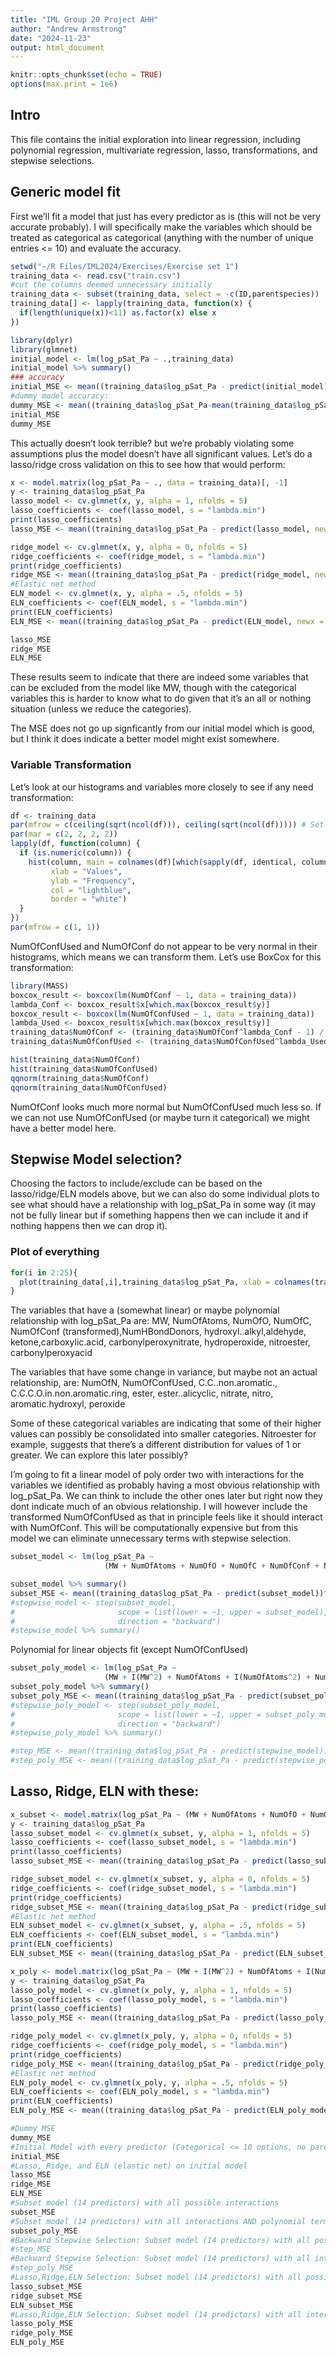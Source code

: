 ---
title: "IML Group 20 Project AHH"
author: "Andrew Armstrong"
date: "2024-11-23"
output: html_document
---

```{r setup, include=FALSE}
knitr::opts_chunk$set(echo = TRUE)
options(max.print = 1e6)
```

## Intro

This file contains the initial exploration into linear regression, including polynomial regression, multivariate regression, lasso, transformations, and stepwise selections. 

## Generic model fit

First we'll fit a model that just has every predictor as is (this will not be very accurate probably). I will specifically make the variables which should be treated as categorical as categorical (anything with the number of unique entries <= 10) and evaluate the accuracy.

```{r cars}
setwd("~/R Files/IML2024/Exercises/Exercise set 1")
training_data <- read.csv("train.csv")
#cut the columns deemed unnecessary initially
training_data <- subset(training_data, select = -c(ID,parentspecies))
training_data[] <- lapply(training_data, function(x) {
  if(length(unique(x))<11) as.factor(x) else x
})
```



```{r}
library(dplyr)
library(glmnet)
initial_model <- lm(log_pSat_Pa ~ .,training_data)
initial_model %>% summary()
### accuracy
initial_MSE <- mean((training_data$log_pSat_Pa - predict(initial_model))^2)
#dummy model accuracy:
dummy_MSE <- mean((training_data$log_pSat_Pa-mean(training_data$log_pSat_Pa))^2)
initial_MSE
dummy_MSE
```
This actually doesn't look terrible? but we're probably violating some assumptions plus the model doesn't have all significant values. Let's do a lasso/ridge cross validation on this to see how that would perform:


```{r}
x <- model.matrix(log_pSat_Pa ~ ., data = training_data)[, -1]
y <- training_data$log_pSat_Pa
lasso_model <- cv.glmnet(x, y, alpha = 1, nfolds = 5)
lasso_coefficients <- coef(lasso_model, s = "lambda.min")
print(lasso_coefficients)
lasso_MSE <- mean((training_data$log_pSat_Pa - predict(lasso_model, newx = x, s = "lambda.min"))^2)

ridge_model <- cv.glmnet(x, y, alpha = 0, nfolds = 5)
ridge_coefficients <- coef(ridge_model, s = "lambda.min")
print(ridge_coefficients)
ridge_MSE <- mean((training_data$log_pSat_Pa - predict(ridge_model, newx = x, s = "lambda.min"))^2)
#Elastic net method
ELN_model <- cv.glmnet(x, y, alpha = .5, nfolds = 5)
ELN_coefficients <- coef(ELN_model, s = "lambda.min")
print(ELN_coefficients)
ELN_MSE <- mean((training_data$log_pSat_Pa - predict(ELN_model, newx = x, s = "lambda.min"))^2)
```

```{r}
lasso_MSE
ridge_MSE
ELN_MSE
```

These results seem to indicate that there are indeed some variables that can be excluded from the model like MW, though with the categorical variables this is harder to know what to do given that it's an all or nothing situation (unless we reduce the categories).

The MSE does not go up signficantly from our initial model which is good, but I think it does indicate a better model might exist somewhere.

### Variable Transformation

Let's look at our histograms and variables more closely to see if any need transformation:

```{r}
df <- training_data
par(mfrow = c(ceiling(sqrt(ncol(df))), ceiling(sqrt(ncol(df))))) # Set layout for plots
par(mar = c(2, 2, 2, 2))
lapply(df, function(column) {
  if (is.numeric(column)) {
    hist(column, main = colnames(df)[which(sapply(df, identical, column))], 
         xlab = "Values", 
         ylab = "Frequency", 
         col = "lightblue", 
         border = "white")
  }
})
par(mfrow = c(1, 1))

```

NumOfConfUsed and NumOfConf do not appear to be very normal in their histograms, which means we can transform them. Let's use BoxCox for this transformation:


```{r}
library(MASS)
boxcox_result <- boxcox(lm(NumOfConf ~ 1, data = training_data))
lambda_Conf <- boxcox_result$x[which.max(boxcox_result$y)]
boxcox_result <- boxcox(lm(NumOfConfUsed ~ 1, data = training_data))
lambda_Used <- boxcox_result$x[which.max(boxcox_result$y)]
training_data$NumOfConf <- (training_data$NumOfConf^lambda_Conf - 1) / lambda_Conf
training_data$NumOfConfUsed <- (training_data$NumOfConfUsed^lambda_Used - 1) / lambda_Used
```

```{r}
hist(training_data$NumOfConf)
hist(training_data$NumOfConfUsed)
qqnorm(training_data$NumOfConf)
qqnorm(training_data$NumOfConfUsed)
```

NumOfConf looks much more normal but NumOfConfUsed much less so. If we can not use NumOfConfUsed (or maybe turn it categorical) we might have a better model here.


## Stepwise Model selection?

Choosing the factors to include/exclude can be based on the lasso/ridge/ELN models above, but we can also do some individual plots to see what should have a relationship with log_pSat_Pa in some way (it may not be fully linear but if something happens then we can include it and if nothing happens then we can drop it).

### Plot of everything

```{r}
for(i in 2:25){
  plot(training_data[,i],training_data$log_pSat_Pa, xlab = colnames(training_data)[i])
}
```

The variables that have a (somewhat linear) or maybe polynomial relationship with log_pSat_Pa are:
MW, NumOfAtoms, NumOfO, NumOfC, NumOfConf (transformed),NumHBondDonors, hydroxyl..alkyl,aldehyde, ketone,carboxylic.acid, carbonylperoxynitrate, hydroperoxide, nitroester, carbonylperoxyacid

The variables that have some change in variance, but maybe not an actual relationship, are:
NumOfN, NumOfConfUsed, C.C..non.aromatic., C.C.C.O.in.non.aromatic.ring, ester, ester..alicyclic, nitrate, nitro, aromatic.hydroxyl, peroxide


Some of these categorical variables are indicating that some of their higher values can possibly be consolidated into smaller categories. Nitroester for example, suggests that there's a different distribution for values of 1 or greater. We can explore this later possibly?

I'm going to fit a linear model of poly order two with interactions for the variables we identified as probably having a most obvious relationship with log_pSat_Pa. We can think to include the other ones later but right now they dont indicate much of an obvious relationship. I will however include the transformed NumOfConfUsed as that in principle feels like it should interact with NumOfConf. This will be computationally expensive but from this model we can eliminate unnecessary terms with stepwise selection.


```{r}
subset_model <- lm(log_pSat_Pa ~
                     (MW + NumOfAtoms + NumOfO + NumOfC + NumOfConf + NumOfConfUsed + NumHBondDonors + hydroxyl..alkyl. + aldehyde + ketone +carboxylic.acid + carbonylperoxynitrate + hydroperoxide + nitroester + carbonylperoxyacid)^2, training_data)
```

```{r}
subset_model %>% summary()
subset_MSE <- mean((training_data$log_pSat_Pa - predict(subset_model))^2)
#stepwise_model <- step(subset_model, 
#                       scope = list(lower = ~1, upper = subset_model),
#                       direction = "backward")
#stepwise_model %>% summary()
```

Polynomial for linear objects fit (except NumOfConfUsed)

```{r}
subset_poly_model <- lm(log_pSat_Pa ~
                     (MW + I(MW^2) + NumOfAtoms + I(NumOfAtoms^2) + NumOfO + I(NumOfO^2) + NumOfC + NumOfConf + I(NumOfConf^2) + NumOfConfUsed + NumHBondDonors + hydroxyl..alkyl. + aldehyde + ketone +carboxylic.acid + carbonylperoxynitrate + hydroperoxide + nitroester + carbonylperoxyacid)^2, training_data)
subset_poly_model %>% summary()
subset_poly_MSE <- mean((training_data$log_pSat_Pa - predict(subset_poly_model))^2)
#stepwise_poly_model <- step(subset_poly_model, 
#                       scope = list(lower = ~1, upper = subset_poly_model),
#                       direction = "backward")
#stepwise_poly_model %>% summary()
```

```{r}
#step_MSE <- mean((training_data$log_pSat_Pa - predict(stepwise_model))^2)
#step_poly_MSE <- mean((training_data$log_pSat_Pa - predict(stepwise_poly_model))^2)

```


## Lasso, Ridge, ELN with these:

```{r}
x_subset <- model.matrix(log_pSat_Pa ~ (MW + NumOfAtoms + NumOfO + NumOfC + NumOfConf + NumOfConfUsed + NumHBondDonors + hydroxyl..alkyl. + aldehyde + ketone +carboxylic.acid + carbonylperoxynitrate + hydroperoxide + nitroester + carbonylperoxyacid)^2, data = training_data)[, -1]
y <- training_data$log_pSat_Pa
lasso_subset_model <- cv.glmnet(x_subset, y, alpha = 1, nfolds = 5)
lasso_coefficients <- coef(lasso_subset_model, s = "lambda.min")
print(lasso_coefficients)
lasso_subset_MSE <- mean((training_data$log_pSat_Pa - predict(lasso_subset_model, newx = x_subset, s = "lambda.min"))^2)

ridge_subset_model <- cv.glmnet(x_subset, y, alpha = 0, nfolds = 5)
ridge_coefficients <- coef(ridge_subset_model, s = "lambda.min")
print(ridge_coefficients)
ridge_subset_MSE <- mean((training_data$log_pSat_Pa - predict(ridge_subset_model, newx = x_subset, s = "lambda.min"))^2)
#Elastic net method
ELN_subset_model <- cv.glmnet(x_subset, y, alpha = .5, nfolds = 5)
ELN_coefficients <- coef(ELN_subset_model, s = "lambda.min")
print(ELN_coefficients)
ELN_subset_MSE <- mean((training_data$log_pSat_Pa - predict(ELN_subset_model, newx = x_subset, s = "lambda.min"))^2)
```




```{r}
x_poly <- model.matrix(log_pSat_Pa ~ (MW + I(MW^2) + NumOfAtoms + I(NumOfAtoms^2) + NumOfO + I(NumOfO^2) + NumOfC + NumOfConf + I(NumOfConf^2) + NumOfConfUsed + NumHBondDonors + hydroxyl..alkyl. + aldehyde + ketone +carboxylic.acid + carbonylperoxynitrate + hydroperoxide + nitroester + carbonylperoxyacid)^2, data = training_data)[, -1]
y <- training_data$log_pSat_Pa
lasso_poly_model <- cv.glmnet(x_poly, y, alpha = 1, nfolds = 5)
lasso_coefficients <- coef(lasso_poly_model, s = "lambda.min")
print(lasso_coefficients)
lasso_poly_MSE <- mean((training_data$log_pSat_Pa - predict(lasso_poly_model, newx = x_poly, s = "lambda.min"))^2)

ridge_poly_model <- cv.glmnet(x_poly, y, alpha = 0, nfolds = 5)
ridge_coefficients <- coef(ridge_poly_model, s = "lambda.min")
print(ridge_coefficients)
ridge_poly_MSE <- mean((training_data$log_pSat_Pa - predict(ridge_poly_model, newx = x_poly, s = "lambda.min"))^2)
#Elastic net method
ELN_poly_model <- cv.glmnet(x_poly, y, alpha = .5, nfolds = 5)
ELN_coefficients <- coef(ELN_poly_model, s = "lambda.min")
print(ELN_coefficients)
ELN_poly_MSE <- mean((training_data$log_pSat_Pa - predict(ELN_poly_model, newx = x_poly, s = "lambda.min"))^2)
```
```{r}
#Dummy MSE
dummy_MSE
#Initial Model with every predictor (Categorical <= 10 options, no parentspecies)
initial_MSE
#Lasso, Ridge, and ELN (elastic net) on initial model
lasso_MSE
ridge_MSE
ELN_MSE
#Subset model (14 predictors) with all possible interactions
subset_MSE
#Subset model (14 predictors) with all interactions AND polynomial terms for some linear variables
subset_poly_MSE
#Backward Stepwise Selection: Subset model (14 predictors) with all possible interactions
#step_MSE
#Backward Stepwise Selection: Subset model (14 predictors) with all interactions AND polynomial terms for some linear variables
#step_poly_MSE
#Lasso,Ridge,ELN Selection: Subset model (14 predictors) with all possible interactions
lasso_subset_MSE
ridge_subset_MSE
ELN_subset_MSE
#Lasso,Ridge,ELN Selection: Subset model (14 predictors) with all interactions AND polynomial terms for some linear variables
lasso_poly_MSE
ridge_poly_MSE
ELN_poly_MSE
```


